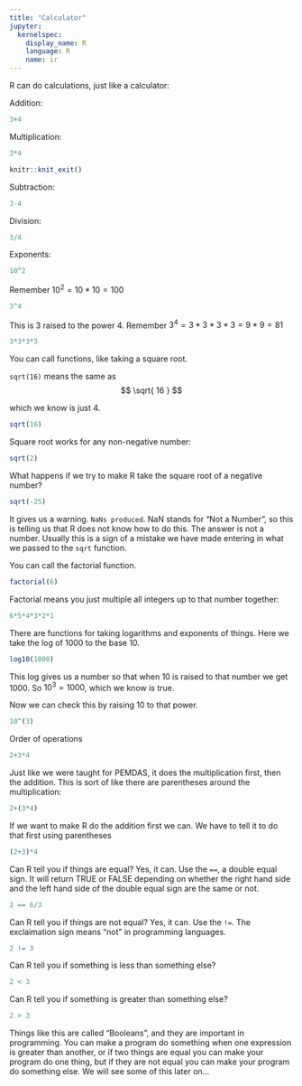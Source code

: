 ```yaml
---
title: "Calculator"
jupyter:
  kernelspec:
    display_name: R
    language: R
    name: ir
---
```


R can do calculations, just like a calculator:

Addition:
 
```r
3+4
```

Multiplication:

```r
3*4
```

```r
knitr::knit_exit()
```

Subtraction:
```r
3-4
```

Division:
```r
3/4
```

Exponents:
```r
10^2
```

Remember $10^2=10*10=100$

```r
3^4
```

This is 3 raised to the power 4. Remember $3^4=3*3*3*3=9*9=81$

```r
3*3*3*3
```

You can call functions, like taking a square root.  

`sqrt(16)` means the same as 
$$
\sqrt{ 16 } 
$$

which we know is just 4.

```r
sqrt(16)
```

Square root works for any non-negative number: 

```r
sqrt(2)
```

What happens if we try to make R take the square root of a negative number?

```r
sqrt(-25)
```

It gives us a warning. `NaNs produced`. NaN stands for "Not a Number", so this is telling us that R does not know how to do this. The answer is not a number. Usually this is a sign of a mistake we have made entering in what we passed to the `sqrt` function. 

You can call the factorial function.  
```r
factorial(6)
```

Factorial means you just multiple all integers up to that number together:

```r
6*5*4*3*2*1
```

There are functions for taking logarithms and exponents of things. Here we take the log of 1000 to the base 10.
```r
log10(1000)
```

This log gives us a number so that when 10 is raised to that number we get 1000. So $10^3 = 1000$, which we know is true.

Now we can check this by raising 10 to that power.

```r
10^(3)
```

Order of operations 
```r
2+3*4
```
Just like we were taught for PEMDAS, it does the multiplication first, then the addition. This is sort of like there are parentheses around the multiplication: 
```r
2+(3*4)
```

If we want to make R do the addition first we can. We have to tell it to do that first using parentheses 
```r
(2+3)*4
```

Can R tell you if things are equal? Yes, it can. Use the `==`, a double equal sign. It will return TRUE or FALSE depending on whether the right hand side and the left hand side of the double equal sign are the same or not. 
```r
2 == 6/3
```

Can R tell you if things are not equal? Yes, it can. Use the `!=`. The exclaimation sign means "not" in programming languages. 
```r
2 != 3
```

Can R tell you if something is less than something else?
```r
2 < 3
```

Can R tell you if something is greater than something else?
```r
2 > 3
```

Things like this are called "Booleans", and they are important in programming. You can make a program do something when one expression is greater than another, or if two things are equal you can make your program do one thing, but if they are not equal you can make your program do something else. We will see some of this later on...
